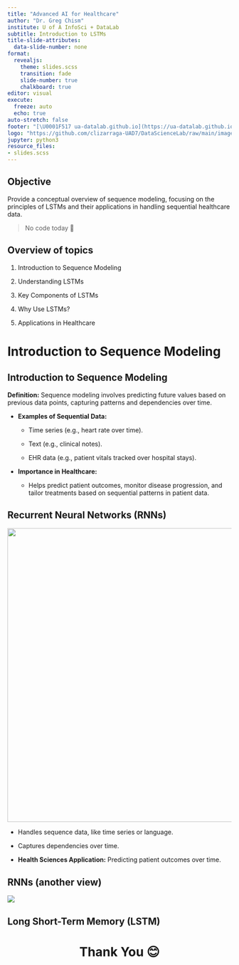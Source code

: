 ```yaml
---
title: "Advanced AI for Healthcare"
author: "Dr. Greg Chism"
institute: U of A InfoSci + DataLab
subtitle: Introduction to LSTMs
title-slide-attributes:
  data-slide-number: none
format:
  revealjs:
    theme: slides.scss
    transition: fade
    slide-number: true
    chalkboard: true
editor: visual
execute:
  freeze: auto
  echo: true
auto-stretch: false
footer: "[\U0001F517 ua-datalab.github.io](https://ua-datalab.github.io/)"
logo: "https://github.com/clizarraga-UAD7/DataScienceLab/raw/main/images/UADLSquareLogo.png?raw=true"
jupyter: python3
resource_files:
- slides.scss
---
```


## Objective {.smaller}

::: fragment
Provide a conceptual overview of sequence modeling, focusing on the principles of LSTMs and their applications in handling sequential healthcare data.
:::

::: fragment
> No code today 🙂
:::

## Overview of topics

::: incremental
1.  Introduction to Sequence Modeling

2.  Understanding LSTMs

3.  Key Components of LSTMs

4.  Why Use LSTMs?

5.  Applications in Healthcare
:::

# Introduction to Sequence Modeling

## Introduction to Sequence Modeling {.smaller}

::: fragment
**Definition:** Sequence modeling involves predicting future values based on previous data points, capturing patterns and dependencies over time.
:::

::: incremental
-   **Examples of Sequential Data:**

    -   Time series (e.g., heart rate over time).

    -   Text (e.g., clinical notes).

    -   EHR data (e.g., patient vitals tracked over hospital stays).

-   **Importance in Healthcare:**

    -   Helps predict patient outcomes, monitor disease progression, and tailor treatments based on sequential patterns in patient data.
:::

## Recurrent Neural Networks (RNNs) {.smaller}

![](images/rnn-01.png){fig-align="center" width="660"}

::: {.incremental .small}
-   Handles sequence data, like time series or language.

-   Captures dependencies over time.

-   **Health Sciences Application:** Predicting patient outcomes over time.
:::

## RNNs (another view) {.smaller}

![](images/rnn-1.png){fig-align="center"}

## Long Short-Term Memory (LSTM)

# Thank You 😊 {style="text-align: center;"}
